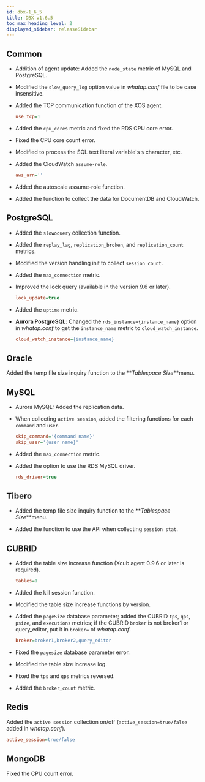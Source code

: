 ```yaml
---
id: dbx-1_6_5
title: DBX v1.6.5
toc_max_heading_level: 2
displayed_sidebar: releaseSidebar
---
```


## Common

-   Addition of agent update: Added the `node_state` metric of MySQL and PostgreSQL.

-   Modified the `slow_query_log` option value in _whatap.conf_ file to be case insensitive.

-   Added the TCP communication function of the XOS agent.

    ```ini title=whatap.conf
    use_tcp=1
    ```

-   Added the `cpu_cores` metric and fixed the RDS CPU core error.

-   Fixed the CPU core count error.

-   Modified to process the SQL text literal variable's `$` character, etc.

-   Added the CloudWatch `assume-role`.

    ```ini title=whatap.conf
    aws_arn=''
    ```

-   Added the autoscale assume-role function.

-   Added the function to collect the data for DocumentDB and CloudWatch.

## PostgreSQL

-   Added the `slowoquery` collection function.

-   Added the `replay_lag`, `replication_broken`, and `replication_count` metrics.

-   Modified the version handling init to collect `session count`.

-   Added the `max_connection` metric.

-   Improved the lock query (available in the version 9.6 or later).

    ```ini title=whatap.conf
    lock_update=true
    ```

-   Added the `uptime` metric.

-   **Aurora PostgreSQL**: Changed the `rds_instance={instance_name}` option in _whatap.conf_ to get the `instance_name` metric to `cloud_watch_instance`.

    ```ini title=whatap.conf
    cloud_watch_instance={instance_name}
    ```

## Oracle

Added the temp file size inquiry function to the **_Tablespace Size_**menu.

## MySQL

-   Aurora MySQL: Added the replication data.

-   When collecting `active session`, added the filtering functions for each `command` and `user`.

    ```ini title=whatap.conf
    skip_command='{command name}'
    skip_user='{user name}'
    ```

-   Added the `max_connection` metric.

-   Added the option to use the RDS MySQL driver.

    ```ini title=whatap.conf
    rds_driver=true
    ```

## Tibero

-   Added the temp file size inquiry function to the **_Tablespace Size_**menu.

-   Added the function to use the API when collecting `session stat`.

## CUBRID

-   Added the table size increase function (Xcub agent 0.9.6 or later is required).

    ```ini title=whatap.conf
    tables=1
    ```

-   Added the kill session function.

-   Modified the table size increase functions by version.

-   Added the `pageSize` database parameter; added the CUBRID `tps`, `qps`, `psize`, and `executions` metrics; if the CUBRID `broker` is not broker1 or query_editor, put it in `broker=` of _whatap.conf_.

    ```ini title=whatap.conf
    broker=broker1,broker2,query_editor
    ```

-   Fixed the `pagesize` database parameter error.

-   Modified the table size increase log.

-   Fixed the `tps` and `qps` metrics reversed.

-   Added the `broker_count` metric.

## Redis

Added the `active session` collection on/off (`active_session=true/false` added in _whatap.conf_).

```ini title=whatap.conf
active_session=true/false
```

## MongoDB

Fixed the CPU count error.
